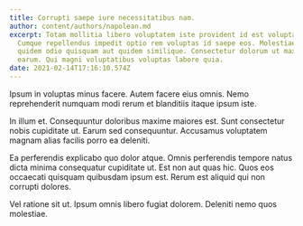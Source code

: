 ```yaml
---
title: Corrupti saepe iure necessitatibus nam.
author: content/authors/napolean.md
excerpt: Totam mollitia libero voluptatem iste provident id est voluptatem aut.
  Cumque repellendus impedit optio rem voluptas id saepe eos. Molestiae aut
  quidem odio quisquam aut quidem similique. Consectetur dolorum ut maxime
  earum. Qui magni voluptatibus voluptas labore quia.
date: 2021-02-14T17:16:10.574Z
---
```

Ipsum in voluptas minus facere. Autem facere eius omnis. Nemo reprehenderit numquam modi rerum et blanditiis itaque ipsum iste.
 In illum et. Consequuntur doloribus maxime maiores est. Sunt consectetur nobis cupiditate ut. Earum sed consequuntur. Accusamus voluptatem magnam alias facilis porro ea deleniti.
 Ea perferendis explicabo quo dolor atque. Omnis perferendis tempore natus dicta minima consequatur cupiditate ut. Est non aut quas hic. Quos eos occaecati quisquam quibusdam ipsum est. Rerum est aliquid qui non corrupti dolores.
 Vel ratione sit ut. Ipsum omnis libero fugiat dolorem. Deleniti nemo quos molestiae.